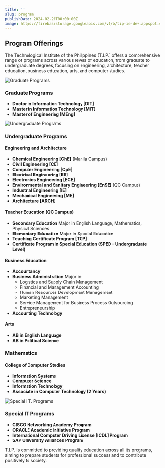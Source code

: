 ```yaml
---
title: ''
slug: program
publishDate: 2024-02-20T00:00:00Z
image: https://firebasestorage.googleapis.com/v0/b/tip-ie-dev.appspot.com/o/example.jpg?alt=media&token=1d399e6a-2bb7-4819-94c6-2694653d31ed
---
```


<h2 class="text-center text-accent">Program Offerings</h2>

The Technological Institute of the Philippines (T.I.P.) offers a comprehensive range of programs across various levels of education, from graduate to undergraduate degrees, focusing on engineering, architecture, teacher education, business education, arts, and computer studies.

<img src="https://via.placeholder.com/1200x800" alt="Graduate Programs" class="mx-auto w-full" />

<h3 class="text-center text-secondary">Graduate Programs</h3>

- **Doctor in Information Technology [DIT]**
- **Master in Information Technology [MIT]**
- **Master of Engineering [MEng]**

<img src="https://via.placeholder.com/1200x800" alt="Undergraduate Programs" class="mx-auto w-full" />

<h3 class="text-center text-secondary">Undergraduate Programs</h3>

<h4 class="text-left text-accent">Engineering and Architecture</h4>

- **Chemical Engineering [ChE]** (Manila Campus)
- **Civil Engineering [CE]**
- **Computer Engineering [CpE]**
- **Electrical Engineering [EE]**
- **Electronics Engineering [ECE]**
- **Environmental and Sanitary Engineering [EnSE]** (QC Campus)
- **Industrial Engineering [IE]**
- **Mechanical Engineering [ME]**
- **Architecture [ARCH]**

<h4 class="text-left text-accent">Teacher Education (QC Campus)</h4>

- **Secondary Education** Major in English Language, Mathematics, Physical Sciences
- **Elementary Education** Major in Special Education
- **Teaching Certificate Program [TCP]**
- **Certificate Program in Special Education (SPED – Undergraduate Level)**

<h4 class="text-left text-accent">Business Education</h4>

- **Accountancy**
- **Business Administration** Major in:
  - Logistics and Supply Chain Management
  - Financial and Management Accounting
  - Human Resources Development Management
  - Marketing Management
  - Service Management for Business Process Outsourcing
  - Entrepreneurship
- **Accounting Technology**


<h4 class="text-left text-accent">Arts</h4>

- **AB in English Language**
- **AB in Political Science**

<h3 class="text-center text-secondary">Mathematics</h3>

<h4 class="text-left text-accent">College of Computer Studies</h4>

- **Information Systems**
- **Computer Science**
- **Information Technology**
- **Associate in Computer Technology (2 Years)**

<img src="https://via.placeholder.com/1200x800" alt="Special I.T. Programs" class="mx-auto w-full" />

<h3 class="text-center text-secondary">Special IT Programs</h3>

- **CISCO Networking Academy Program**
- **ORACLE Academic Initiative Program**
- **International Computer Driving License [ICDL] Program**
- **SAP University Alliances Program**

T.I.P. is committed to providing quality education across all its programs, aiming to prepare students for professional success and to contribute positively to society.
